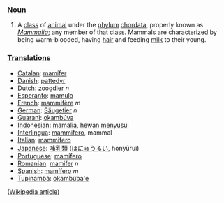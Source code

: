 ===[[Noun]]===
# A [[class]] of [[animal]] under the [[phylum]] [[chordata]], properly known as ''[[Mammalia]]''; any member of that class. Mammals are characterized by being warm-blooded, having [[hair]] and feeding [[milk]] to their young.

=== [[Translation]]s ===
*[[Catalan]]: [[mamífer]]
*[[Danish]]: [[pattedyr]]
*[[Dutch]]: [[zoogdier]] ''n''
*[[Esperanto]]: [[mamulo]]
*[[French]]: [[mammifère]] ''m''
*[[German]]: [[Säugetier]] ''n''
*[[Guarani]]: [[okambúva]]
*[[Indonesian]]: [[mamalia]], [[hewan]] [[susu|menyusui]]
*[[Interlingua]]: [[mammifero]], mammal
*[[Italian]]: [[mammifero]]
*[[Japanese]]: [[哺乳類]] ([[ほにゅうるい]], honyūrui)
*[[Portuguese]]: [[mamífero]]
*[[Romanian]]: [[mamifer]] ''n''
*[[Spanish]]: [[mamífero]] ''m''
*[[Tupinambá]]: [[okambúba'e]]

([[w:mammal|Wikipedia article]])